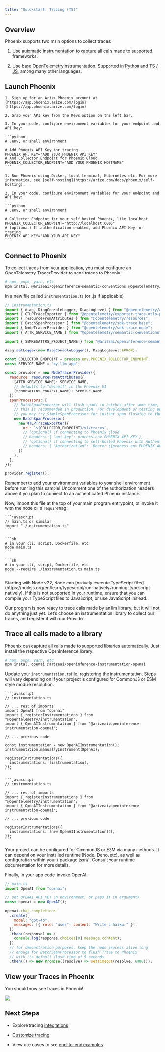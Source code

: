 ```yaml
---
title: "Quickstart: Tracing (TS)"
---
```


## Overview

Phoenix supports two main options to collect traces:

1. Use [automatic instrumentation](https://arize.com/docs/phoenix/integrations) to capture all calls made to supported frameworks.

2. Use [base OpenTelemetry](/phoenix/tracing/how-to-tracing/setup-tracing/custom-spans)instrumentation. Supported in [Python](/phoenix/tracing/how-to-tracing/setup-tracing/custom-spans) and [TS / JS](/phoenix/tracing/how-to-tracing/setup-tracing/javascript), among many other languages.

## Launch Phoenix

<Tabs>

  <Tab title="Using Phoenix Cloud">

    1. Sign up for an Arize Phoenix account at [https://app.phoenix.arize.com/login](https://app.phoenix.arize.com/login)

    2. Grab your API key from the Keys option on the left bar.

    3. In your code, configure environment variables for your endpoint and API key:

    ```python
    # .env, or shell environment

    # Add Phoenix API Key for tracing
    PHOENIX_API_KEY="ADD YOUR PHOENIX API KEY"
    # And Collector Endpoint for Phoenix Cloud
    PHOENIX_COLLECTOR_ENDPOINT="ADD YOUR PHOENIX HOSTNAME"
    ```

  </Tab> 

  <Tab title="Using Self-hosted Phoenix">

    1. Run Phoenix using Docker, local terminal, Kubernetes etc. For more information, see [self-hosting](https://arize.com/docs/phoenix/self-hosting).

    2. In your code, configure environment variables for your endpoint and API key:

    ```python
    # .env, or shell environment

    # Collector Endpoint for your self hosted Phoenix, like localhost
    PHOENIX_COLLECTOR_ENDPOINT="http://localhost:6006"
    # (optional) If authentication enabled, add Phoenix API Key for tracing
    PHOENIX_API_KEY="ADD YOUR API KEY"
    ```

  </Tab>

</Tabs>

## Connect to Phoenix

To collect traces from your application, you must configure an OpenTelemetry TracerProvider to send traces to Phoenix.

```sh
# npm, pnpm, yarn, etc
npm install @arizeai/openinference-semantic-conventions @opentelemetry/semantic-conventions @opentelemetry/api @opentelemetry/instrumentation @opentelemetry/resources @opentelemetry/sdk-trace-base @opentelemetry/sdk-trace-node @opentelemetry/exporter-trace-otlp-proto
```

In a new file called `instrumentation.ts` (or .js if applicable)

```javascript
// instrumentation.ts
import { diag, DiagConsoleLogger, DiagLogLevel } from "@opentelemetry/api";
import { OTLPTraceExporter } from "@opentelemetry/exporter-trace-otlp-proto";
import { resourceFromAttributes } from "@opentelemetry/resources";
import { BatchSpanProcessor } from "@opentelemetry/sdk-trace-base";
import { NodeTracerProvider } from "@opentelemetry/sdk-trace-node";
import { ATTR_SERVICE_NAME } from "@opentelemetry/semantic-conventions";

import { SEMRESATTRS_PROJECT_NAME } from "@arizeai/openinference-semantic-conventions";

diag.setLogger(new DiagConsoleLogger(), DiagLogLevel.ERROR);

const COLLECTOR_ENDPOINT = process.env.PHOENIX_COLLECTOR_ENDPOINT;
const SERVICE_NAME = "my-llm-app";

const provider = new NodeTracerProvider({
  resource: resourceFromAttributes({
    [ATTR_SERVICE_NAME]: SERVICE_NAME,
    // defaults to "default" in the Phoenix UI
    [SEMRESATTRS_PROJECT_NAME]: SERVICE_NAME,
  }),
  spanProcessors: [
    // BatchSpanProcessor will flush spans in batches after some time,
    // this is recommended in production. For development or testing purposes
    // you may try SimpleSpanProcessor for instant span flushing to the Phoenix UI.
    new BatchSpanProcessor(
      new OTLPTraceExporter({
        url: `${COLLECTOR_ENDPOINT}/v1/traces`,
        // (optional) if connecting to Phoenix Cloud
        // headers: { "api_key": process.env.PHOENIX_API_KEY },
        // (optional) if connecting to self-hosted Phoenix with Authentication enabled
        // headers: { "Authorization": `Bearer ${process.env.PHOENIX_API_KEY}` }
      })
    ),
  ],
});

provider.register();
```

<Warning>
Remember to add your environment variables to your shell environment before running this sample! Uncomment one of the authorization headers above if you plan to connect to an authenticated Phoenix instance.

</Warning>

Now, import this file at the top of your main program entrypoint, or invoke it with the node cli's `require`flag:

<Tabs>

  <Tab title="Import Method">

    ```javascript
    // main.ts or similar
    import "./instrumentation.ts"
    ```

    ```sh
    # in your cli, script, Dockerfile, etc
    node main.ts
    ```

  </Tab> 

  <Tab title="--require Method">

    ```sh
    # in your cli, script, Dockerfile, etc
    node --require ./instrumentation.ts main.ts
    ```
    
  </Tab>

</Tabs>

<Info>
Starting with Node v22, Node can [natively execute TypeScript files](https://nodejs.org/en/learn/typescript/run-natively#running-typescript-natively). If this is not supported in your runtime, ensure that you can compile your TypeScript files to JavaScript, or use JavaScript instead.

</Info>

Our program is now ready to trace calls made by an llm library, but it will not do anything just yet. Let's choose an instrumentation library to collect our traces, and register it with our Provider.

## Trace all calls made to a library

Phoenix can capture all calls made to supported libraries automatically. Just install the respective OpenInference library:

```sh
# npm, pnpm, yarn, etc
npm install openai @arizeai/openinference-instrumentation-openai
```

Update your `instrumentation.ts`file, registering the instrumentation. Steps will vary depending on if your project is configured for CommonJS or ESM style module resolution.

<Tabs>

  <Tab title="ESM Project">

    ```javascript
    // instrumentation.ts

    // ... rest of imports
    import OpenAI from "openai"
    import { registerInstrumentations } from "@opentelemetry/instrumentation";
    import { OpenAIInstrumentation } from "@arizeai/openinference-instrumentation-openai";

    // ... previous code

    const instrumentation = new OpenAIInstrumentation();
    instrumentation.manuallyInstrument(OpenAI);

    registerInstrumentations({
      instrumentations: [instrumentation],
    });
    ```

  </Tab> 

  <Tab title="--require Method">

    ```javascript
    // instrumentation.ts

    // ... rest of imports
    import { registerInstrumentations } from "@opentelemetry/instrumentation";
    import { OpenAIInstrumentation } from "@arizeai/openinference-instrumentation-openai";

    // ... previous code

    registerInstrumentations({
      instrumentations: [new OpenAIInstrumentation()],
    });
    ```
    
  </Tab>

</Tabs>

<Info>
Your project can be configured for CommonJS or ESM via many methods. It can depend on your installed runtime (Node, Deno, etc), as well as configuration within your \`package.json\`. Consult your runtime documentation for more details.

</Info>

Finally, in your app code, invoke OpenAI:

```javascript
// main.ts
import OpenAI from "openai";

// set OPENAI_API_KEY in environment, or pass it in arguments
const openai = new OpenAI();

openai.chat.completions
  .create({
    model: "gpt-4o",
    messages: [{ role: "user", content: "Write a haiku." }],
  })
  .then((response) => {
    console.log(response.choices[0].message.content);
  })
  // for demonstration purposes, keep the node process alive long
  // enough for BatchSpanProcessor to flush Trace to Phoenix
  // with its default flush time of 5 seconds
  .then(() => new Promise((resolve) => setTimeout(resolve, 6000)));
```

## View your Traces in Phoenix

You should now see traces in Phoenix!

<Frame caption="">
  <img src="/images/b20c52a6-image.jpeg" />
</Frame>

## Next Steps

* Explore tracing [integrations](https://arize.com/docs/phoenix/integrations)

* [Customize tracing](/phoenix/tracing/how-to-tracing)

* View use cases to see [end-to-end examples](https://arize.com/docs/phoenix/cookbook/guide)


